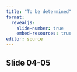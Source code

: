 ```yaml
---
title: "To be determined"
format: 
  revealjs:
    slide-number: true
    embed-resources: true
editor: source
---
```


## Slide 04-05

::: notes

:::

